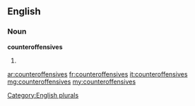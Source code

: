 ==English==

===Noun===
'''counteroffensives'''

# {{plural of|counteroffensive}}

[[Category:English plurals]]

[[ar:counteroffensives]]
[[fr:counteroffensives]]
[[it:counteroffensives]]
[[mg:counteroffensives]]
[[my:counteroffensives]]